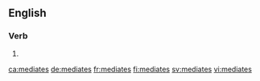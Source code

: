 ==English==

===Verb===
{{head|en|verb form}}

# {{en-third-person singular of|mediate}}

[[ca:mediates]]
[[de:mediates]]
[[fr:mediates]]
[[fi:mediates]]
[[sv:mediates]]
[[vi:mediates]]